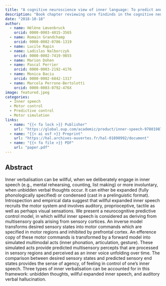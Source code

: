 ```yaml
---
title: "A cognitive neuroscience view of inner language: To predict and to hear, see, feel"
description: "Book chapter reviewing core findinds in the cognitive neuroscience study of inner speech and proposing a novel neurocognitive model of (voluntary) inner speech production."
date: "2018-10-18"
author: 
  - name: Hélène Lœvenbruck
    orcid: 0000-0003-4015-3565
  - name: Romain Grandchamp
    orcid: 0000-0002-0786-1319
  - name: Lucile Rapin
  - name: Ladislas Nalborczyk
    orcid: 0000-0002-7419-9855
  - name: Marion Dohen
  - name: Pascal Perrier
    orcid: 0000-0003-2192-4176
  - name: Monica Baciu
    orcid: 0000-0002-6842-1317
  - name: Marcela Perrone-Bertolotti
    orcid: 0000-0003-0792-476X
image: featured.jpeg
categories:
  - Inner speech
  - Motor control
  - Predictive control
  - Motor simulation
links:
  - name: "{{< fa lock >}} Publisher"
    url: "https://global.oup.com/academic/product/inner-speech-9780198796640?cc=fr&lang=en&"
  - name: "{{< ai osf >}} Preprint"
    url: "https://hal.archives-ouvertes.fr/hal-01898992/document"
  - name: "{{< fa file >}} PDF"
    url: "paper.pdf"
---
```


## Abstract

Inner verbalisation can be willful, when we deliberately engage in inner speech (e.g., mental rehearsing, counting, list making) or more involuntary, when unbidden verbal thoughts occur. It can either be expanded (fully phonologically specified) or condensed (cast in a prelinguistic format). Introspection and empirical data suggest that willful expanded inner speech recruits the motor system and involves auditory, proprioceptive, tactile as well as perhaps visual sensations. We present a neurocognitive predictive control model, in which willful inner speech is considered as deriving from multisensory goals arising from sensory cortices. An inverse model transforms desired sensory states into motor commands which are specified in motor regions and inhibited by prefrontal cortex. An efference copy of these motor commands is transformed by a forward model into simulated multimodal acts (inner phonation, articulation, gesture). These simulated acts provide predicted multisensory percepts that are processed in sensory regions and perceived as an inner voice unfolding over time. The comparison between desired sensory states and predicted sensory end states provides the sense of agency, of feeling in control of one’s inner speech. Three types of inner verbalisation can be accounted for in this framework: unbidden thoughts, willful expanded inner speech, and auditory verbal hallucination.
